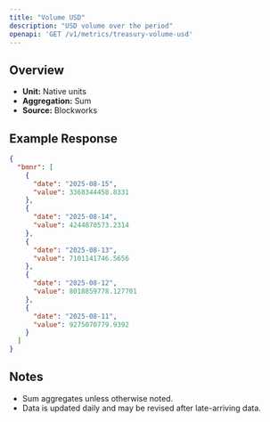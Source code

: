 ```yaml
---
title: "Volume USD"
description: "USD volume over the period"
openapi: 'GET /v1/metrics/treasury-volume-usd'
---
```


## Overview

- **Unit:** Native units
- **Aggregation:** Sum
- **Source:** Blockworks

## Example Response

```json
{
  "bmnr": [
    {
      "date": "2025-08-15",
      "value": 3368344458.8331
    },
    {
      "date": "2025-08-14",
      "value": 4244870573.2314
    },
    {
      "date": "2025-08-13",
      "value": 7101141746.5656
    },
    {
      "date": "2025-08-12",
      "value": 8018859778.127701
    },
    {
      "date": "2025-08-11",
      "value": 9275070779.9392
    }
  ]
}
```

## Notes
- Sum aggregates unless otherwise noted.
- Data is updated daily and may be revised after late-arriving data.
